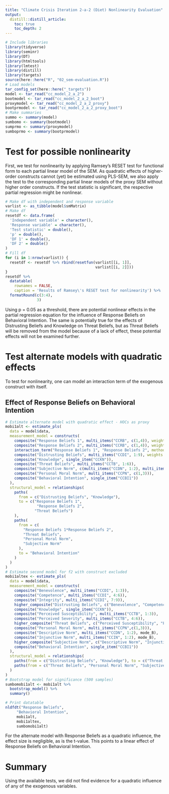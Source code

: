 ```yaml
---
title: "Climate Crisis Iteration 2-a-2 (Diet) Nonlinearity Evaluation"
output:
  distill::distill_article:
    toc: true
    toc_depth: 2
---
```


```r
# Include libraries
library(tidyverse)
library(seminr)
library(DT)
library(htmltools)
library(lmtest)
library(distill)
library(targets)
source(here::here("R", "02_sem-evaluation.R"))
# Load models
tar_config_set(here::here("_targets"))
model <- tar_read("cc_model_2_a_2")
bootmodel <- tar_read("cc_model_2_a_2_boot")
proxymodel <- tar_read("cc_model_2_a_2_proxy")
bootprmodel <- tar_read("cc_model_2_a_2_proxy_boot")
# Make summaries
summo <- summary(model)
sumbomo <- summary(bootmodel)
sumprmo <- summary(proxymodel)
sumboprmo <- summary(bootprmodel)
```

# Test for possible nonlinearity

First, we test for nonlinearity by applying Ramsey's RESET test for functional form to each partial linear model of the SEM.
As quadratic effects of higher-order constructs cannot (yet) be estimated using PLS-SEM, we also apply the test to the corresponding partial linear models of the proxy SEM without higher order constructs.
If the test statistic is significant, the respective partial regression might be nonlinear.

```r
# Make df with independent and response variable
varlist <- as_tibble(model$smMatrix)
# Make df
resetdf <- data.frame(
  'Independent variable' = character(),
  'Response variable' = character(),
  'Test statistic' = double(),
  'p' = double(),
  'DF 1' = double(),
  'DF 2' = double()
)
# Fill df
for (i in 1:nrow(varlist)) {
  resetdf <- resetdf %>% rbind(resetfun(varlist[[i, 1]],
                                        varlist[[i, 2]]))
}
resetdf %>%
  datatable(
    rownames = FALSE,
    caption = 'Results of Ramsey\'s RESET test for nonlinearity') %>%
  formatRound(c(3:4),
              3)
```
Using p = 0.05 as a threshold, there are potential nonlinear effects in the partial regression equation for the influence of Response Beliefs on Behavioral Intention.
The same is potentially true for the effects of Distrusting Beliefs and Knowledge on Threat Beliefs, but as Threat Beliefs will be removed from the model because of a lack of effect, these potential effects will not be examined further.

# Test alternate models with quadratic effects

To test for nonlinearity, one can model an interaction term of the exogenous construct with itself.

## Effect of Response Beliefs on Behavioral Intention
```r
# Estimate alternate model with quadratic effect - HOCs as proxy
mobi1alt <- estimate_pls(
  data = model$data,
  measurement_model = constructs(
    composite("Response Beliefs 1", multi_items("CCRB", c(1,4)), weights = mode_B),
    composite("Response Beliefs 2", multi_items("CCRB", c(1,4)), weights = mode_B),
    interaction_term("Response Beliefs 1", "Response Beliefs 2", method = two_stage),
    composite("Distrusting Beliefs", multi_items("CCDI", 1:9), weights = mode_B),
    composite("Knowledge", single_item("CCKN")),
    composite("Threat Beliefs", multi_items("CCTB", 1:6)),
    composite("Subjective Norm", c(multi_items("CCDN", 1:2), multi_items("CCIN",1:2))),
    composite("Personal Moral Norm", multi_items("CCPN", c(1,3))),
    composite("Behavioral Intention", single_item("CCBI1"))
  ),
  structural_model = relationships(
    paths(
      from = c("Distrusting Beliefs", "Knowledge"),
      to = c("Response Beliefs 1",
              "Response Beliefs 2", 
             "Threat Beliefs")
    ),
    paths(
      from = c(
        "Response Beliefs 1*Response Beliefs 2",
        "Threat Beliefs",
        "Personal Moral Norm",
        "Subjective Norm"
      ),
      to = "Behavioral Intention"
    )
  )
)
# Estimate second model for f2 with construct excluded
mobi1altex <- estimate_pls(
  data = model$data,
  measurement_model = constructs(
    composite("Benevolence", multi_items("CCDI", 1:3)),
    composite("Competence", multi_items("CCDI", 4:6)),
    composite("Integrity", multi_items("CCDI", 7:9)),
    higher_composite("Distrusting Beliefs", c("Benevolence", "Competence", "Integrity"), weights = mode_B),
    composite("Knowledge", single_item("CCKN")),
    composite("Perceived Susceptibility", multi_items("CCTB", 1:3)),
    composite("Perceived Severity", multi_items("CCTB", 4:6)),
    higher_composite("Threat Beliefs", c("Perceived Susceptibility", "Perceived Severity"), weights = mode_B),
    composite("Personal Moral Norm", multi_items("CCPN",c(1,3))),
    composite("Descriptive Norm", multi_items("CCDN", 1:2), mode_B),
    composite("Injunctive Norm", multi_items("CCIN", 1:2), mode_B),
    higher_composite("Subjective Norm", c("Descriptive Norm", "Injunctive Norm"), weights = mode_B),
    composite("Behavioral Intention", single_item("CCBI1"))
  ),
  structural_model = relationships(
    paths(from = c("Distrusting Beliefs", "Knowledge"), to = c("Threat Beliefs")),
    paths(from = c("Threat Beliefs", "Personal Moral Norm", "Subjective Norm"), to = "Behavioral Intention")
  )
)
# Bootstrap model for significance (500 samples)
sumbomobi1alt <- mobi1alt %>%
  bootstrap_model() %>%
  summary()
```
```r
# Print datatable
nldfdt("Response Beliefs",
     "Behavioral Intention",
     mobi1alt,
     mobi1altex,
     sumbomobi1alt)
```

For the alternate model with Response Beliefs as a quadratic influence, the effect size is negligible, as is the t-value.
This points to a linear effect of Response Beliefs on Behavioral Intention.

# Summary
Using the available tests, we did not find evidence for a quadratic influence of any of the exogenous variables.
